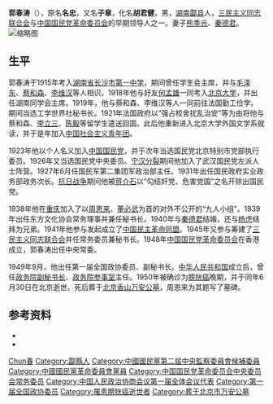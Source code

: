 {{Infobox Officeholder
| 姓名     = 郭春濤
| 圖像     = File:郭春濤.jpg
| 圖像大小 = 200px
| 圖像說明 =  
| 字       = 
| 號       = 
| 別名     = 
| 出生名   = 
| 出生日期 = 
| 出生地點 = 
| 逝世日期 = 
| 逝世地點 = 
| 死因     = 
| 墓地     = 
| 墓地座標 = 
| 籍貫     = 
| 國籍     = 
| 公民權   = 
| 政黨     = 
| 其他政黨 = 
| 身高     = 
| 配偶     = 
| 伴侶     = 
| 兒女     = 
| 父母     = 
| 親屬     = 
| 居住地   = 
| 學歷     = 
| 母校     = 
| 職業     = 
| 專業     = 
| 知名原因 = 
| 著作     = 
| 宗教信仰 = 
| 獲獎     = 
| 簽名     = 
| 腳註     = 
}}
'''郭春涛'''（{{bd|1898年||1950年|6月30日|catIdx=Guo郭}}），原名'''名忠'''，又名'''子章'''，化名'''胡君健'''，男，[[湖南|湖南]][[酃县|酃县]]人，[[三民主义同志联合会|三民主义同志联合会]]与[[中国国民党革命委员会|中国国民党革命委员会]]的早期领导人之一。妻子[[熊季光_(1900年)|熊季光]]、[[秦德君|秦德君]]。
[[File:郭春濤2.jpg|缩略图]]
== 生平 ==
郭春涛于1915年考入[[湖南省长沙市第一中学|湖南省长沙市第一中学]]，期间曾任学生会主席，并与[[毛泽东|毛泽东]]、[[蔡和森|蔡和森]]、[[李维汉|李维汉]]等人相识。1918年他与好友[[何孟雄|何孟雄]]一同考入[[北京大学|北京大学]]，并出任湖南同学会主席。1919年，他与蔡和森、李维汉等人一同前往法国勤工俭学。期间当选工学世界社秘书长。1921年法国政府以“强占校舍扰乱治安”等为由将他与蔡和森、[[李立三|李立三]]、[[陈毅|陈毅]]等留学生遣送回国。此后他重新进入北京大学外国文学系就读，并于是年加入[[中国社会主义青年团|中国社会主义青年团]]。

1923年他以个人名义加入[[中国国民党|中国国民党]]，并于次年当选国民党北京特别市党部执行委员。1926年又当选国民党中央委员。[[宁汉分裂|宁汉分裂]]期间他加入了武汉国民党左派人士阵营。1927年6月任国民军第二集团军政治部主任。1931年出任国民政府实业政务部政务次长。[[抗日战争|抗日战争]]期间他被[[蒋介石|蒋介石]]以“勾结奸党、危害党国”之名开除出国民党。

1938年他在[[重庆|重庆]]加入了以[[周恩来|周恩来]]、[[董必武|董必武]]为首的对外不公开的“九人小组”。1939年出任东方文化协会常务理事并兼任秘书长。1940年与[[秦德君|秦德君]]结婚，还与[[杨虎|杨虎]]结拜为兄弟。1941年他参与发起成立了[[中国民主革命同盟|中国民主革命同盟]]。1945年又参与筹建了[[三民主义同志联合会|三民主义同志联合会]]并任常务委员兼秘书长。1948年[[中国国民党革命委员会|中国国民党革命委员会]]在香港成立，郭春涛出任中央常委。

1949年9月，他出任第一届全国政协委员、副秘书长。[[中华人民共和国|中华人民共和国]]成立后，曾任[[中华人民共和国国务院副秘书长|政务院副秘书长]]、[[政务院参事室|政务院参事室]]主任。1950年被确诊为[[膀胱癌|膀胱癌]]晚期，并于同年6月30日在北京逝世。死后葬于[[北京香山万安公墓|北京香山万安公墓]]，周恩来为其题写了墓碑。

== 参考资料 ==
{{ReflistH}}
* {{cite web|url=http://www.minge.gov.cn/txt/2008-09/27/content_2496687.htm|title=郭春涛|publisher=中国国民党革命委员会中央委员会}}{{Dead link|date=2018年6月 |bot=InternetArchiveBot |fix-attempted=no }}
* {{cite web|url=http://read.shulu.net/js/js79.htm|title=“党外布尔什维克”郭春涛|author=天琪|deadurl=yes|archiveurl=https://web.archive.org/web/20071202133806/http://read.shulu.net/js/js79.htm|archivedate=2007-12-02}}
{{ReflistF}}

{{Navboxes 
| title  = 郭春涛在[[中国国民党|中国国民党]]的职务
| list1  =
{{中國國民黨第二屆中央執行委員會}}
}}
{{Navboxes 
| title  = 郭春涛在[[中国国民党革命委员会|中国国民党革命委员会]]的职务
| list1  =
{{中国国民党革命委员会第一届中央执行委员会}}
{{中国国民党革命委员会第二届中央委员会}}
}}
{{Navboxes 
| title  = 郭春涛在[[中央人民政府政务院|中央人民政府政务院]]的职务
| list1  =
{{中央人民政府政务院}}
}}

{{Authority control}}
{{DEFAULTSORT:Guo郭}}
[[Category:郭姓|Chun春]]
[[Category:酃縣人|Category:酃縣人]]
[[Category:中國國民黨第二屆中央監察委員會候補委員|Category:中國國民黨第二屆中央監察委員會候補委員]]
[[Category:中國國民黨革命委員會黨員|Category:中國國民黨革命委員會黨員]]
[[Category:中国国民党革命委员会中央委员会常务委员|Category:中国国民党革命委员会中央委员会常务委员]]
[[Category:中国人民政治协商会议第一届全体会议代表|Category:中国人民政治协商会议第一届全体会议代表]]
[[Category:第一届全国政协委员|Category:第一届全国政协委员]]
[[Category:罹患膀胱癌逝世者|Category:罹患膀胱癌逝世者]]
[[Category:葬于北京市万安公墓|Category:葬于北京市万安公墓]]